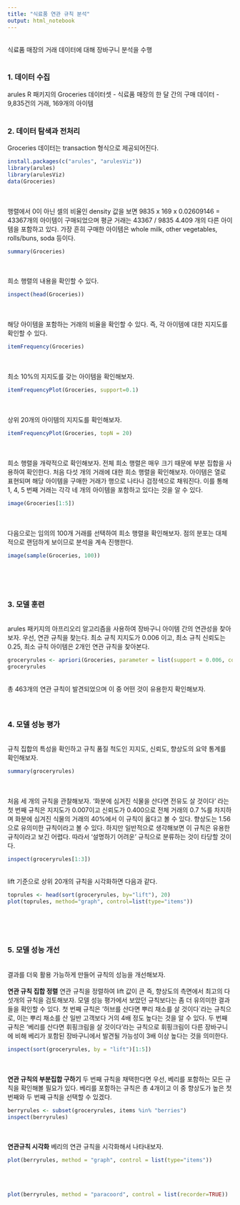 ```yaml
---
title: "식료품 연관 규칙 분석"
output: html_notebook
---
```

<br>
식료품 매장의 거래 데이터에 대해 장바구니 분석을 수행
<br>
<br>

### 1. 데이터 수집
arules R 패키지의 Groceries 데이터셋
- 식료품 매장의 한 달 간의 구매 데이터
- 9,835건의 거래, 169개의 아이템
<br>
<br>

### 2. 데이터 탐색과 전처리
Groceries 데이터는 transaction 형식으로 제공되어진다.

```r
install.packages(c("arules", "arulesViz"))
library(arules)
library(arulesViz)
data(Groceries)
```
<br>
<br>
행렬에서 0이 아닌 셀의 비율인 density 값을 보면 9835 x 169 x 0.02609146 = 43367개의 아이템이 구매되었으며 평균 거래는 43367 / 9835  4.409 개의 다른 아이템을 포함하고 있다. 가장 흔히 구매한 아이템은 whole milk, other vegetables, rolls/buns, soda 등이다.
```r
summary(Groceries)
```
<br>
<br>
희소 행렬의 내용을 확인할 수 있다.
```r
inspect(head(Groceries))
```
<br>
<br>
해당 아이템을 포함하는 거래의 비율을 확인할 수 있다. 즉, 각 아이템에 대한 지지도를 확인할 수 있다.
```r
itemFrequency(Groceries)
```
<br>
<br>
최소 10%의 지지도를 갖는 아이템을 확인해보자.
```r
itemFrequencyPlot(Groceries, support=0.1)
```
<br>
<br>
상위 20개의 아이템의 지지도를 확인해보자.
```r
itemFrequencyPlot(Groceries, topN = 20)
```
<br>
<br>
희소 행렬을 개략적으로 확인해보자. 전체 희소 행렬은 매우 크기 때문에 부분 집합을 사용하여 확인한다. 처음 다섯 개의 거래에 대한 희소 행렬을 확인해보자.
아이템은 열로 표현되며 해당 아이템을 구매한 거래가 행으로 나타나 검정색으로 채워진다. 이를 통해 1, 4, 5 번째 거래는 각각 네 개의 아이템을 포함하고 있다는 것을 알 수 있다.
```r
image(Groceries[1:5])
```
<br>
<br>
다음으로는 임의의 100개 거래를 선택하여 희소 행렬을 확인해보자. 점의 분포는 대체적으로 랜덤하게 보이므로 분석을 계속 진행한다.
```r
image(sample(Groceries, 100))
```
<br>
<br>
<br>

### 3. 모델 훈련
<br>
arules 패키지의 아프리오리 알고리즘을 사용하여 장바구니 아이템 간의 연관성을 찾아보자.
우선, 연관 규칙을 찾는다. 최소 규칙 지지도가 0.006 이고, 최소 규칙 신뢰도는 0.25, 최소 규칙 아이템은 2개인 연관 규칙을 찾아본다.
```r
groceryrules <- apriori(Groceries, parameter = list(support = 0.006, confidence = 0.25, minlen = 2))
groceryrules
```
<br>
총 463개의 연관 규칙이 발견되었으며 이 중 어떤 것이 유용한지 확인해보자.
<br>
<br>
<br>

### 4. 모델 성능 평가
<br>
규칙 집합의 특성을 확인하고 규칙 품질 척도인 지지도, 신뢰도, 향상도의 요약 통계를 확인해보자.
```r
summary(groceryrules)
```
<br>
<br>
처음 세 개의 규칙을 관찰해보자.
'화분에 심겨진 식물을 산다면 전유도 살 것이다' 라는 첫 번째 규칙은 지지도가 0.007이고 신뢰도가 0.400으로 전체 거래의 0.7 %를 차지하며 화분에 심겨진 식물의 거래의 40%에서 이 규칙이 옳다고 볼 수 있다. 향상도는 1.56으로 유의미한 규칙이라고 볼 수 있다. 하지만 일반적으로 생각해보면 이 규칙은 유용한 규칙이라고 보긴 어렵다. 따라서 '설명하기 어려운' 규칙으로 분류하는 것이 타당할 것이다.
```r
inspect(groceryrules[1:3])
```
<br>
lift 기준으로 상위 20개의 규칙을 시각화하면 다음과 같다.
```r
toprules <- head(sort(groceryrules, by="lift"), 20)
plot(toprules, method="graph", control=list(type="items"))

```
<br>
<br>
<br>

### 5. 모델 성능 개선
<br>
결과를 더욱 활용 가능하게 만들어 규칙의 성능을 개선해보자.
<br>
<br>
**연관 규칙 집합 정렬**
연관 규칙을 정렬하여 lift 값이 큰 즉, 향상도의 측면에서 최고의 다섯개의 규칙을 검토해보자.
모델 성능 평가에서 보았던 규칙보다는 좀 더 유의미한 결과들을 확인할 수 있다. 
첫 번째 규칙은 '허브를 산다면 뿌리 채소를 살 것이다`라는 규칙으로, 이는 뿌리 채소를 산 일반 고객보다 거의 4배 정도 높다는 것을 알 수 있다. 두 번째 규칙은 '베리를 산다면 휘핑크림을 살 것이다'라는 규칙으로 휘핑크림이 다른 장바구니에 비해 베리가 포함된 장바구니에서 발견될 가능성이 3배 이상 높다는 것을 의미한다.
```r
inspect(sort(groceryrules, by = "lift")[1:5])
```
<br>
<br>
**연관 규칙의 부분집합 구하기**
두 번째 규칙을 채택한다면 우선, 베리를 포함하는 모든 규칙을 확인해볼 필요가 있다.
베리를 포함하는 규칙은 총 4개이고 이 중 향상도가 높은 첫 번째와 두 번째 규칙을 선택할 수 있겠다.
```r
berryrules <- subset(groceryrules, items %in% "berries")
inspect(berryrules)
```
<br>
<br>
**연관규칙 시각화**
베리의 연관 규칙을 시각화해서 나타내보자.
```r
plot(berryrules, method = "graph", control = list(type="items"))
```
<br>
<br>
```r
plot(berryrules, method = "paracoord", control = list(recorder=TRUE))
```